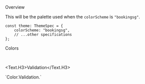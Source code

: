 
<Meta title="General/Color/BookingSG Color" />

<Title>BookingSG Colors</Title>

<Secondary>Overview</Secondary>

This will be the palette used when the `colorScheme` is `"bookingsg"`.

```tsx
const theme: ThemeSpec = {
    colorScheme: "bookingsg",
    // ...other specifications
};
```

<Secondary>Colors</Secondary>

<Unstyled>
    <ColorPalette set={BookingSGColorSet.Brand} category="Brand" />
    <ColorPalette
        set={{
            Primary: BookingSGColorSet.Primary,
            PrimaryDark: BookingSGColorSet.PrimaryDark,
            Secondary: BookingSGColorSet.Secondary,
        }}
    />
    <ColorPalette set={BookingSGColorSet.Neutral} category="Neutral" />
    <ColorPalette set={BookingSGColorSet.Accent.Dark} category="Accent.Dark" />
    <ColorPalette
        set={BookingSGColorSet.Accent.Light}
        category="Accent.Light"
    />
</Unstyled>

<br />

<Text.H3>Validation</Text.H3>

<PreviewBox>
    `Color.Validation.<color>`
</PreviewBox>

<Unstyled>
    <ColorPalette set={BookingSGColorSet.Validation.Green} category="Green" />
    <ColorPalette set={BookingSGColorSet.Validation.Orange} category="Orange" />
    <ColorPalette set={BookingSGColorSet.Validation.Red} category="Red" />
    <ColorPalette set={BookingSGColorSet.Validation.Blue} category="Blue" />
</Unstyled>
